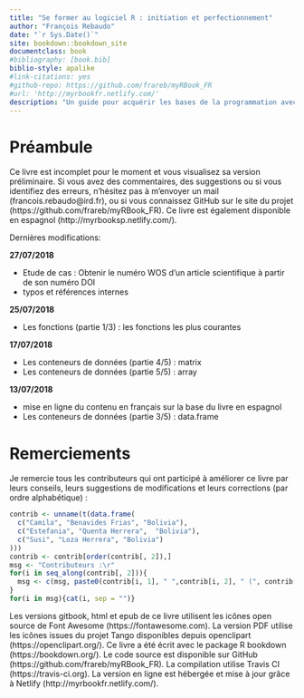 ```yaml
---
title: "Se former au logiciel R : initiation et perfectionnement"
author: "François Rebaudo"
date: "`r Sys.Date()`"
site: bookdown::bookdown_site
documentclass: book
#bibliography: [book.bib]
biblio-style: apalike
#link-citations: yes
#github-repo: https://github.com/frareb/myRBook_FR
#url: 'http://myrbookfr.netlify.com/'
description: "Un guide pour acquérir les bases de la programmation avec R et conduire efficacement la gestion et l'analyse de ses données."
---
```


# Préambule

Ce livre est incomplet pour le moment et vous visualisez sa version préliminaire. Si vous avez des commentaires, des suggestions ou si vous identifiez des erreurs, n'hésitez pas à m'envoyer un mail (francois.rebaudo@ird.fr), ou si vous connaissez GitHub sur le site du projet (https://github.com/frareb/myRBook_FR). Ce livre est également disponible en espagnol (http://myrbooksp.netlify.com/). 

Dernières modifications:

**27/07/2018**

* Etude de cas : Obtenir le numéro WOS d'un article scientifique à partir de son numéro DOI
* typos et références internes

**25/07/2018**

* Les fonctions (partie 1/3) : les fonctions les plus courantes

**17/07/2018**

* Les conteneurs de données (partie 4/5) : matrix
* Les conteneurs de données (partie 5/5) : array

**13/07/2018**

* mise en ligne du contenu en français sur la base du livre en espagnol
* Les conteneurs de données (partie 3/5) : data.frame

# Remerciements {#remerciements}

Je remercie tous les contributeurs qui ont participé à améliorer ce livre par leurs conseils, leurs suggestions de modifications et leurs corrections (par ordre alphabétique) : 

```r
contrib <- unname(t(data.frame(
  c("Camila", "Benavides Frias", "Bolivia"), 
  c("Estefania", "Quenta Herrera",  "Bolivia"), 
  c("Susi", "Loza Herrera", "Bolivia")
)))
contrib <- contrib[order(contrib[, 2]),]
msg <- "Contributeurs :\r"
for(i in seq_along(contrib[, 2])){
  msg <- c(msg, paste0(contrib[i, 1], " ",contrib[i, 2], " (", contrib[i, 3],")\r"))
}
for(i in msg){cat(i, sep = "")}
```

Les versions gitbook, html et epub de ce livre utilisent les icônes open source de Font Awesome (https://fontawesome.com). La version PDF utilise les icônes issues du projet Tango disponibles depuis openclipart (https://openclipart.org/). Ce livre a été écrit avec le package R bookdown (https://bookdown.org/). Le code source est disponible sur GitHub (https://github.com/frareb/myRBook_FR). La compilation utilise Travis CI (https://travis-ci.org). La version en ligne est hébergée et mise à jour grâce à Netlify (http://myrbookfr.netlify.com/).
